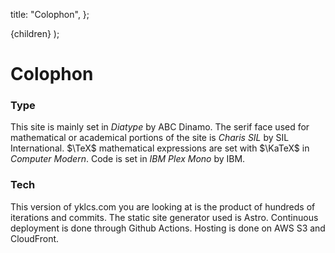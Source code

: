   title: "Colophon",
};

  <Mdx generator={generator} url={url} meta={meta}>
    {children}
  </Mdx>
);

# Colophon

### Type

This site is mainly set in _Diatype_ by ABC Dinamo.
The serif face used for mathematical or academical portions of the site is _Charis SIL_ by SIL International.
$\TeX$ mathematical expressions are set with $\KaTeX$ in _Computer Modern_.
Code is set in _IBM Plex Mono_ by IBM.

### Tech

This version of yklcs.com you are looking at is the product of hundreds of iterations and commits.
The static site generator used is Astro.
Continuous deployment is done through Github Actions.
Hosting is done on AWS S3 and CloudFront.
